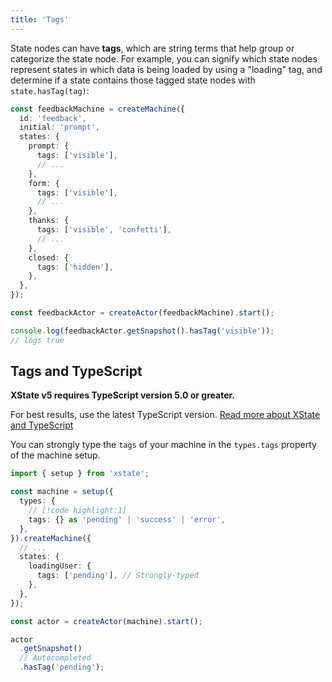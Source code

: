 ```yaml
---
title: 'Tags'
---
```


State nodes can have **tags**, which are string terms that help group or categorize the state node. For example, you can signify which state nodes represent states in which data is being loaded by using a "loading" tag, and determine if a state contains those tagged state nodes with `state.hasTag(tag)`:

```ts
const feedbackMachine = createMachine({
  id: 'feedback',
  initial: 'prompt',
  states: {
    prompt: {
      tags: ['visible'],
      // ...
    },
    form: {
      tags: ['visible'],
      // ...
    },
    thanks: {
      tags: ['visible', 'confetti'],
      // ...
    },
    closed: {
      tags: ['hidden'],
    },
  },
});

const feedbackActor = createActor(feedbackMachine).start();

console.log(feedbackActor.getSnapshot().hasTag('visible'));
// logs true
```

## Tags and TypeScript

<Callout>

**XState v5 requires TypeScript version 5.0 or greater.**

For best results, use the latest TypeScript version. [Read more about XState and TypeScript](typescript.mdx)

</Callout>

You can strongly type the `tags` of your machine in the `types.tags` property of the machine setup.

```ts
import { setup } from 'xstate';

const machine = setup({
  types: {
    // [!code highlight:1]
    tags: {} as 'pending' | 'success' | 'error',
  },
}).createMachine({
  // ...
  states: {
    loadingUser: {
      tags: ['pending'], // Strongly-typed
    },
  },
});

const actor = createActor(machine).start();

actor
  .getSnapshot()
  // Autocompleted
  .hasTag('pending');
```
